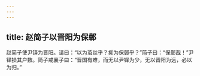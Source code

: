 ```yaml
---
---
---
```

title: 赵简子以晋阳为保鄣
---


赵简子使尹铎为晋阳。请曰：“以为茧丝乎？抑为保鄣乎？”简子曰：“保鄣哉！”尹铎损其户数。简子戒襄子曰：“晋国有难，而无以尹铎为少，无以晋阳为远，必以为归。”

